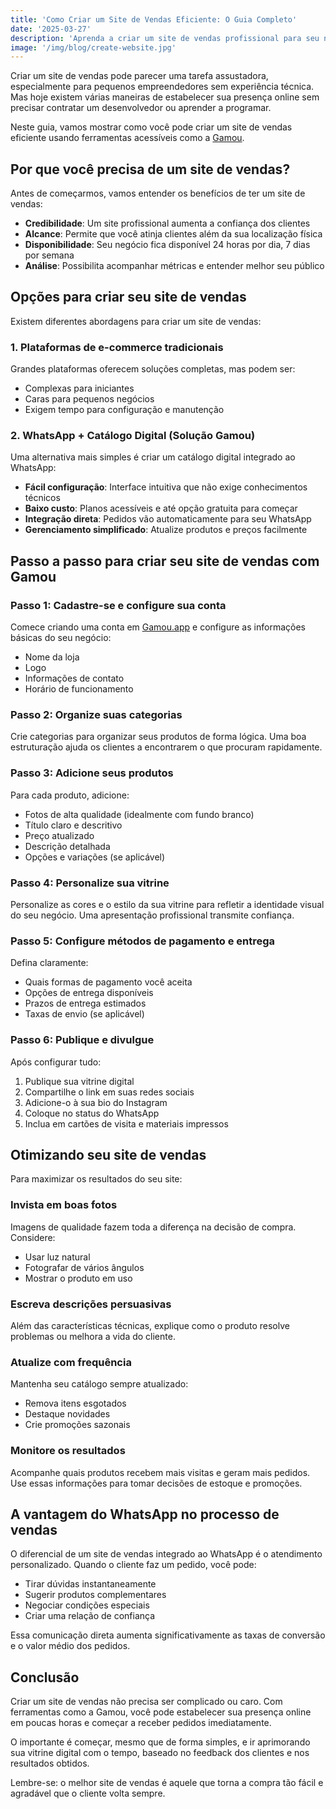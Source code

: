 ```yaml
---
title: 'Como Criar um Site de Vendas Eficiente: O Guia Completo'
date: '2025-03-27'
description: 'Aprenda a criar um site de vendas profissional para seu negócio, mesmo sem conhecimentos técnicos.'
image: '/img/blog/create-website.jpg'
---
```


Criar um site de vendas pode parecer uma tarefa assustadora, especialmente para pequenos empreendedores sem experiência técnica. Mas hoje existem várias maneiras de estabelecer sua presença online sem precisar contratar um desenvolvedor ou aprender a programar.

Neste guia, vamos mostrar como você pode criar um site de vendas eficiente usando ferramentas acessíveis como a [Gamou](https://gamou.app/).

## Por que você precisa de um site de vendas?

Antes de começarmos, vamos entender os benefícios de ter um site de vendas:

- **Credibilidade**: Um site profissional aumenta a confiança dos clientes
- **Alcance**: Permite que você atinja clientes além da sua localização física
- **Disponibilidade**: Seu negócio fica disponível 24 horas por dia, 7 dias por semana
- **Análise**: Possibilita acompanhar métricas e entender melhor seu público

## Opções para criar seu site de vendas

Existem diferentes abordagens para criar um site de vendas:

### 1. Plataformas de e-commerce tradicionais

Grandes plataformas oferecem soluções completas, mas podem ser:

- Complexas para iniciantes
- Caras para pequenos negócios
- Exigem tempo para configuração e manutenção

### 2. WhatsApp + Catálogo Digital (Solução Gamou)

Uma alternativa mais simples é criar um catálogo digital integrado ao WhatsApp:

- **Fácil configuração**: Interface intuitiva que não exige conhecimentos técnicos
- **Baixo custo**: Planos acessíveis e até opção gratuita para começar
- **Integração direta**: Pedidos vão automaticamente para seu WhatsApp
- **Gerenciamento simplificado**: Atualize produtos e preços facilmente

## Passo a passo para criar seu site de vendas com Gamou

### Passo 1: Cadastre-se e configure sua conta

Comece criando uma conta em [Gamou.app](https://gamou.app/) e configure as informações básicas do seu negócio:

- Nome da loja
- Logo
- Informações de contato
- Horário de funcionamento

### Passo 2: Organize suas categorias

Crie categorias para organizar seus produtos de forma lógica. Uma boa estruturação ajuda os clientes a encontrarem o que procuram rapidamente.

### Passo 3: Adicione seus produtos

Para cada produto, adicione:

- Fotos de alta qualidade (idealmente com fundo branco)
- Título claro e descritivo
- Preço atualizado
- Descrição detalhada
- Opções e variações (se aplicável)

### Passo 4: Personalize sua vitrine

Personalize as cores e o estilo da sua vitrine para refletir a identidade visual do seu negócio. Uma apresentação profissional transmite confiança.

### Passo 5: Configure métodos de pagamento e entrega

Defina claramente:

- Quais formas de pagamento você aceita
- Opções de entrega disponíveis
- Prazos de entrega estimados
- Taxas de envio (se aplicável)

### Passo 6: Publique e divulgue

Após configurar tudo:

1. Publique sua vitrine digital
2. Compartilhe o link em suas redes sociais
3. Adicione-o à sua bio do Instagram
4. Coloque no status do WhatsApp
5. Inclua em cartões de visita e materiais impressos

## Otimizando seu site de vendas

Para maximizar os resultados do seu site:

### Invista em boas fotos

Imagens de qualidade fazem toda a diferença na decisão de compra. Considere:

- Usar luz natural
- Fotografar de vários ângulos
- Mostrar o produto em uso

### Escreva descrições persuasivas

Além das características técnicas, explique como o produto resolve problemas ou melhora a vida do cliente.

### Atualize com frequência

Mantenha seu catálogo sempre atualizado:

- Remova itens esgotados
- Destaque novidades
- Crie promoções sazonais

### Monitore os resultados

Acompanhe quais produtos recebem mais visitas e geram mais pedidos. Use essas informações para tomar decisões de estoque e promoções.

## A vantagem do WhatsApp no processo de vendas

O diferencial de um site de vendas integrado ao WhatsApp é o atendimento personalizado. Quando o cliente faz um pedido, você pode:

- Tirar dúvidas instantaneamente
- Sugerir produtos complementares
- Negociar condições especiais
- Criar uma relação de confiança

Essa comunicação direta aumenta significativamente as taxas de conversão e o valor médio dos pedidos.

## Conclusão

Criar um site de vendas não precisa ser complicado ou caro. Com ferramentas como a Gamou, você pode estabelecer sua presença online em poucas horas e começar a receber pedidos imediatamente.

O importante é começar, mesmo que de forma simples, e ir aprimorando sua vitrine digital com o tempo, baseado no feedback dos clientes e nos resultados obtidos.

Lembre-se: o melhor site de vendas é aquele que torna a compra tão fácil e agradável que o cliente volta sempre.
